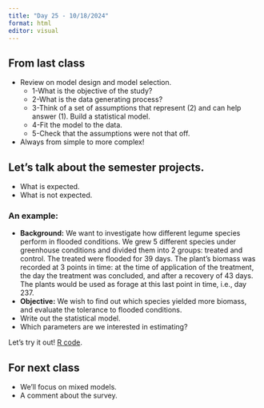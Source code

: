 ```yaml
---
title: "Day 25 - 10/18/2024"
format: html
editor: visual
---
```


## From last class  

- Review on model design and model selection.  
  - 1-What is the objective of the study?  
  - 2-What is the data generating process?  
  - 3-Think of a set of assumptions that represent (2) and can help answer (1). Build a statistical model.  
  - 4-Fit the model to the data.  
  - 5-Check that the assumptions were not that off.   
- Always from simple to more complex!  

## Let's talk about the semester projects.  

- What is expected.  
- What is not expected.  

### An example:

- **Background:** We want to investigate how different legume species perform in flooded conditions. We grew 5 different species under greenhouse conditions and divided them into 2 groups: treated and control. The treated were flooded for 39 days. The plant's biomass was recorded at 3 points in time: at the time of application of the treatment, the day the treatment was concluded, and after a recovery of 43 days. The plants would be used as forage at this last point in time, i.e., day 237.  
- **Objective:** We wish to find out which species yielded more biomass, and evaluate the tolerance to flooded conditions.  
- Write out the statistical model.  
- Which parameters are we interested in estimating?  

Let's try it out! [R code](https://github.com/jlacasa/stat705_fall2024/blob/main/homeworks/finalproj_tutorial.Rmd).

## For next class  

- We'll focus on mixed models.  
- A comment about the survey.  
